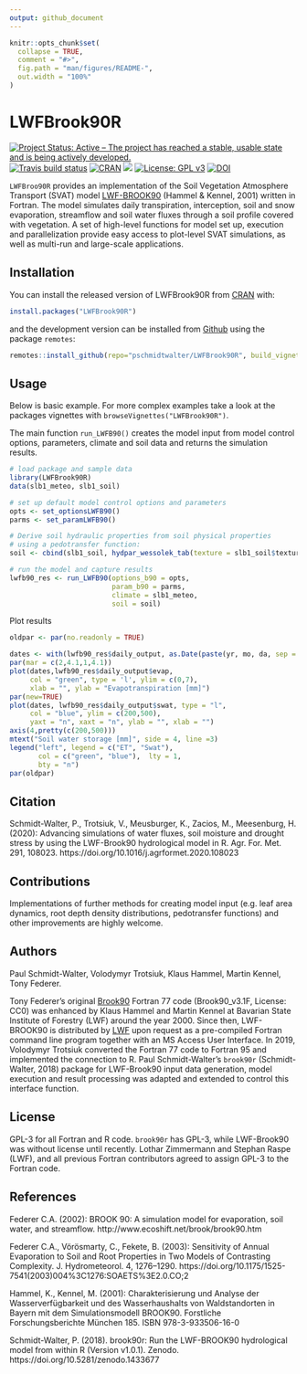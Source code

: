 ```yaml
---
output: github_document
---
```


<!-- README.md is generated from README.Rmd. Please edit that file -->

```r
knitr::opts_chunk$set(
  collapse = TRUE,
  comment = "#>",
  fig.path = "man/figures/README-",
  out.width = "100%"
)
```

# LWFBrook90R

<!-- badges: start -->
[![Project Status: Active – The project has reached a stable, usable state and is being actively developed.](https://www.repostatus.org/badges/latest/active.svg)](https://www.repostatus.org/#active)
[![Travis build status](https://travis-ci.com/pschmidtwalter/LWFBrook90R.svg?branch=master)](https://travis-ci.com/pschmidtwalter/LWFBrook90R)
[![CRAN](https://www.r-pkg.org/badges/version/LWFBrook90R)](https://cran.r-project.org/package=LWFBrook90R)
[![](https://cranlogs.r-pkg.org/badges/grand-total/LWFBrook90R)](https://cran.r-project.org/package=LWFBrook90R)
[![License: GPL v3](https://img.shields.io/badge/License-GPL%20v3-blue.svg)](https://www.gnu.org/licenses/gpl-3.0)
[![DOI](https://zenodo.org/badge/DOI/10.5281/zenodo.3760298.svg)](https://doi.org/10.5281/zenodo.3760298)
<!-- badges: end -->

`LWFBroo90R` provides an implementation of the Soil Vegetation Atmosphere
Transport (SVAT) model
[LWF-BROOK90](https://www.lwf.bayern.de/boden-klima/wasserhaushalt/index.php)
(Hammel & Kennel, 2001) written in Fortran. The model simulates daily
transpiration, interception, soil and snow evaporation, streamflow and soil
water fluxes through a soil profile covered with vegetation. A set of high-level
functions for model set up, execution and parallelization provide easy access to
plot-level SVAT simulations, as well as multi-run and large-scale applications.

## Installation

You can install the released version of LWFBrook90R from [CRAN](https://CRAN.R-project.org) with:

```r
install.packages("LWFBrook90R")
```

and the development version can be installed from [Github](https://github.com/pschmidtwalter/LWFBrook90R) using the package `remotes`:

```r
remotes::install_github(repo="pschmidtwalter/LWFBrook90R", build_vignettes = TRUE) 
```

## Usage

Below is basic example. For more complex examples take a look at the
packages vignettes with `browseVignettes("LWFBrook90R")`.

The main function `run_LWFB90()` creates the model input from model control
options, parameters, climate and soil data and returns the simulation
results.

```r
# load package and sample data
library(LWFBrook90R)
data(slb1_meteo, slb1_soil)

# set up default model control options and parameters
opts <- set_optionsLWFB90()
parms <- set_paramLWFB90()

# Derive soil hydraulic properties from soil physical properties 
# using a pedotransfer function: 
soil <- cbind(slb1_soil, hydpar_wessolek_tab(texture = slb1_soil$texture))

# run the model and capture results
lwfb90_res <- run_LWFB90(options_b90 = opts,
                         param_b90 = parms,
                         climate = slb1_meteo,
                         soil = soil)

```

Plot results

```r
oldpar <- par(no.readonly = TRUE)

dates <- with(lwfb90_res$daily_output, as.Date(paste(yr, mo, da, sep = "-")))
par(mar = c(2,4.1,1,4.1))
plot(dates,lwfb90_res$daily_output$evap, 
     col = "green", type = 'l', ylim = c(0,7),
     xlab = "", ylab = "Evapotranspiration [mm]")
par(new=TRUE)
plot(dates, lwfb90_res$daily_output$swat, type = "l", 
     col = "blue", ylim = c(200,500), 
     yaxt = "n", xaxt = "n", ylab = "", xlab = "")
axis(4,pretty(c(200,500)))
mtext("Soil water storage [mm]", side = 4, line =3)
legend("left", legend = c("ET", "Swat"),
       col = c("green", "blue"),  lty = 1, 
       bty = "n")
par(oldpar)
```

## Citation

Schmidt-Walter, P., Trotsiuk, V., Meusburger, K., Zacios, M., Meesenburg, H.
(2020): Advancing simulations of water fluxes, soil moisture and drought stress
by using the LWF-Brook90 hydrological model in R. Agr. For. Met. 291, 108023.
https://doi.org/10.1016/j.agrformet.2020.108023

## Contributions

Implementations of further methods for creating model input (e.g. leaf area
dynamics, root depth density distributions, pedotransfer functions) and other
improvements are highly welcome.

## Authors

Paul Schmidt-Walter, Volodymyr Trotsiuk, Klaus Hammel, Martin Kennel,
Tony Federer.

Tony Federer’s original [Brook90](http://www.ecoshift.net/brook/b90doc.html)
Fortran 77 code (Brook90\_v3.1F, License: CC0) was enhanced by Klaus Hammel and
Martin Kennel at Bavarian State Institute of Forestry (LWF) around the year
2000. Since then, LWF-BROOK90 is distributed by
[LWF](https://www.lwf.bayern.de/boden-klima/wasserhaushalt/index.php) upon
request as a pre-compiled Fortran command line program together with an MS
Access User Interface. In 2019, Volodymyr Trotsiuk converted the Fortran 77 code
to Fortran 95 and implemented the connection to R. Paul Schmidt-Walter’s
`brook90r` (Schmidt-Walter, 2018) package for LWF-Brook90 input
data generation, model execution and result processing was adapted and extended
to control this interface function.

## License

GPL-3 for all Fortran and R code. `brook90r` has GPL-3, while LWF-Brook90
was without license until recently. Lothar Zimmermann and Stephan Raspe
(LWF), and all previous Fortran contributors agreed to assign GPL-3 to the
Fortran code.

## References

Federer C.A. (2002): BROOK 90: A simulation model for evaporation, soil water, and streamflow.
http://www.ecoshift.net/brook/brook90.htm

Federer C.A., Vörösmarty, C., Fekete, B. (2003): Sensitivity of Annual
Evaporation to Soil and Root Properties in Two Models of Contrasting Complexity.
J. Hydrometeorol. 4, 1276–1290. https://doi.org/10.1175/1525-7541(2003)004%3C1276:SOAETS%3E2.0.CO;2

Hammel, K., Kennel, M. (2001): Charakterisierung und Analyse der
Wasserverfügbarkeit und des Wasserhaushalts von Waldstandorten in Bayern mit dem
Simulationsmodell BROOK90. Forstliche Forschungsberichte München 185. 
ISBN 978-3-933506-16-0

Schmidt-Walter, P. (2018). brook90r: Run the LWF-BROOK90 hydrological model from 
within R (Version v1.0.1). Zenodo. https://doi.org/10.5281/zenodo.1433677

